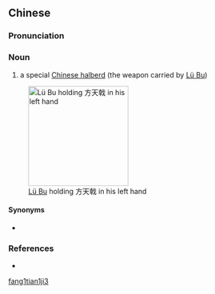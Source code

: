 ==Chinese==
{{zh-forms|type=21}}

===Pronunciation===
{{zh-pron
|m=fāngtiānjǐ
|cat=n
}}

===Noun===
{{zh-noun}}

# {{lb|zh|archaic}} a special [[w:Ji (halberd)|Chinese halberd]] (the weapon carried by [[w:Lü Bu|Lü Bu]])

[[Image:Lü Bu Portrait.jpg|200px|thumb|right|[[w:Lü Bu|Lü Bu]] holding 方天戟 in his left hand]]

====Synonyms====
* {{zh-l|方天畫戟}}

===References===
* {{pedialite|方天畫戟|lang=zh}}

[[Category:Mandarin archaic terms|fang1tian1ji3]]